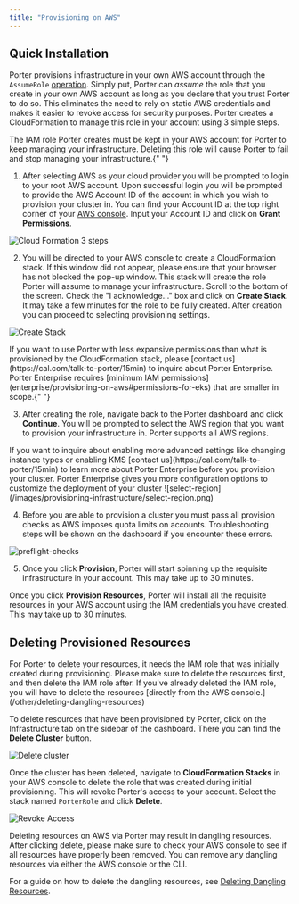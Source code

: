 ```yaml
---
title: "Provisioning on AWS"
---
```


## Quick Installation[](#quick-installation "Direct link to heading")

Porter provisions infrastructure in your own AWS account through the `AssumeRole` [operation](https://docs.aws.amazon.com/IAM/latest/UserGuide/id_roles_use.html).
Simply put, Porter can _assume_ the role that you create in your own AWS account as long as you declare that you trust Porter to do so.
This eliminates the need to rely on static AWS credentials and makes it easier to revoke access for security purposes. Porter creates a CloudFormation to manage this role in your account using 3 simple steps.

<Info>
  The IAM role Porter creates must be kept in your AWS account for Porter to
  keep managing your infrastructure. Deleting this role will cause Porter to
  fail and stop managing your infrastructure.{" "}
</Info>

1. After selecting AWS as your cloud provider you will be prompted to login to your root AWS account. Upon successful login you will be prompted to provide the AWS Account ID of the account in which you wish to provision your cluster in.
   You can find your Account ID at the top right corner of your [AWS console](https://console.aws.amazon.com).
   Input your Account ID and click on **Grant Permissions**.

![Cloud Formation 3 steps](/images/provisioning-infrastructure/cloud-formation-3-steps.png)

2. You will be directed to your AWS console to create a CloudFormation stack. If this window did not appear, please ensure that your browser has not blocked the pop-up window. This stack will create the role Porter will assume to manage your infrastructure.
   Scroll to the bottom of the screen. Check the "I acknowledge..." box and click on **Create Stack**. It may take a few minutes for the role to be fully created. After creation you can proceed to selecting provisioning settings.

![Create Stack](/images/provisioning-infrastructure/create-stack.png)

<Info>
  If you want to use Porter with less expansive permissions than what is
  provisioned by the CloudFormation stack, please [contact
  us](https://cal.com/talk-to-porter/15min) to inquire about Porter Enterprise.
  Porter Enterprise requires [minimum IAM
  permissions](enterprise/provisioning-on-aws#permissions-for-eks) that are
  smaller in scope.{" "}
</Info>

3. After creating the role, navigate back to the Porter dashboard and click **Continue**. You will be prompted to select the AWS region that you want to provision your infrastructure in.
   Porter supports all AWS regions.

<Info>
  If you want to inquire about enabling more advanced settings like changing
  instance types or enabling KMS [contact
  us](https://cal.com/talk-to-porter/15min) to learn more about Porter
  Enterprise before you provision your cluster. Porter Enterprise gives you more
  configuration options to customize the deployment of your cluster
</Info>
![select-region](/images/provisioning-infrastructure/select-region.png)

4. Before you are able to provision a cluster you must pass all provision checks as AWS imposes quota limits on accounts. Troubleshooting steps will be shown on the dashboard if you
   encounter these errors.

![preflight-checks](/images/provisioning-infrastructure/preflight-checks.png)

5. Once you click **Provision**, Porter will start spinning up the requisite infrastructure in your account. This may take up to 30 minutes.

Once you click **Provision Resources**, Porter will install all the requisite resources in your AWS account using the IAM credentials you have created. This may take up to 30 minutes.

## Deleting Provisioned Resources[](#deleting-provisioned-resources "Direct link to heading")

<Warning>
  For Porter to delete your resources, it needs the IAM role that was initially
  created during provisioning. Please make sure to delete the resources first,
  and then delete the IAM role after. If you've already deleted the IAM role,
  you will have to delete the resources [directly from the AWS
  console.](/other/deleting-dangling-resources)
</Warning>

To delete resources that have been provisioned by Porter, click on the Infrastructure tab on the sidebar of the dashboard. There you can find the **Delete Cluster** button.

![Delete cluster](/images/provisioning-infrastructure/delete-cluster.png)

Once the cluster has been deleted, navigate to **CloudFormation Stacks** in your AWS console to delete the role that was created during initial provisioning. This will revoke Porter's access to your account.
Select the stack named `PorterRole` and click **Delete**.

![Revoke Access](/images/provisioning-infrastructure/revoke-access.png)

<Warning>
  Deleting resources on AWS via Porter may result in dangling resources. After
  clicking delete, please make sure to check your AWS console to see if all
  resources have properly been removed. You can remove any dangling resources
  via either the AWS console or the CLI.
</Warning>

For a guide on how to delete the dangling resources, see [Deleting Dangling Resources](/other/deleting-dangling-resources).
